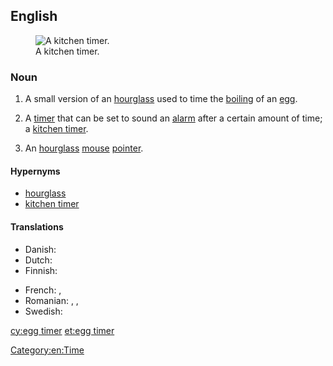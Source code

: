 {{also|egg-timer}}
==English==
{{wikipedia}}
[[Image:Kitchen timer.jpg|thumb|right|A kitchen timer.]]

===Noun===
{{en-noun|head=[[egg]] [[timer]]}}

# A small version of an [[hourglass]] used to time the [[boiling]] of an [[egg]].
# {{lb|en|by extension}} A [[timer]] that can be set to sound an [[alarm]] after a certain amount of time; a [[kitchen timer]].
# {{lb|en|computing}} An [[hourglass]] [[mouse]] [[pointer]].

====Hypernyms====
* [[hourglass]]
* [[kitchen timer]]

====Translations====
{{trans-top|timer with an alarm}}
* Danish: {{t|da|æggeur}}
* Dutch: {{t|nl|eierwekker}}
* Finnish: {{t|fi|munakello}}
{{trans-mid}}
* French: {{qualifier|with sand}} {{t+|fr|sablier|m}}, {{qualifier|mechanical}} {{t+|fr|minuteur|m}}
* Romanian: {{t|ro|marcator de timp|n}}, {{t|ro|timpizor|n}}, {{t|ro|ceas de bucătărie|n}}
* Swedish: {{t+|sv|äggklocka|c}}
{{trans-bottom}}

[[Category:en:Time]]

[[cy:egg timer]]
[[et:egg timer]]